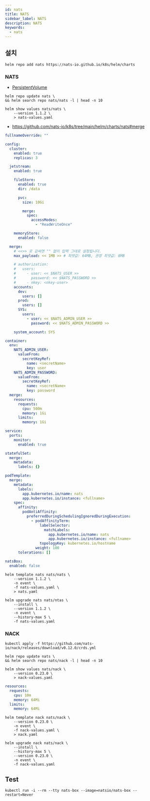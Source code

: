 ```yaml
---
id: nats
title: NATS
sidebar_label: NATS
description: NATS
keywords:
  - nats
---
```


## 설치

```shell
helm repo add nats https://nats-io.github.io/k8s/helm/charts
```

### NATS

- [PersistentVolume](/docs/mlops/kubernetes/storage/persistent-volume.mdx)

```shell
helm repo update nats \
&& helm search repo nats/nats -l | head -n 10
```

```shell
helm show values nats/nats \
    --version 1.1.2 \
    > nats-values.yaml
```

- https://github.com/nats-io/k8s/tree/main/helm/charts/nats#merge

```yaml title="nats-values.yaml"
fullnameOverride: ""

config:
  cluster:
    enabled: true
    replicas: 3

  jetstream:
    enabled: true

    fileStore:
      enabled: true
      dir: /data

      pvc:
        size: 10Gi

        merge:
          spec:
            accessModes:
              - "ReadWriteOnce"

    memoryStore:
      enabled: false

  merge:
    # <<>> 로 감싸면 "" 없이 입력 그대로 설정됩니다.
    max_payload: << 1MB >> # 최댓값: 64MB, 권장 최댓값: 8MB

    # authorization:
    #   users:
    #     - user: << $NATS_USER >>
    #       password: << $NATS_PASSWORD >>
    #     - nkey: <nkey-user>
    accounts:
      dev:
        users: []
      prod:
        users: []
      SYS:
        users:
          - user: << $NATS_ADMIN_USER >>
            password: << $NATS_ADMIN_PASSWORD >>

    system_account: SYS

container:
  env:
    NATS_ADMIN_USER:
      valueFrom:
        secretKeyRef:
          name: <secretName>
          key: user
    NATS_ADMIN_PASSWORD:
      valueFrom:
        secretKeyRef:
          name: <secretName>
          key: password
  merge:
    resources:
      requests:
        cpu: 500m
        memory: 1Gi
      limits:
        memory: 1Gi

service:
  ports:
    monitor:
      enabled: true

statefulSet:
  merge:
    metadata:
      labels: {}

podTemplate:
  merge:
    metadata:
      labels:
        app.kubernetes.io/name: nats
        app.kubernetes.io/instance: <fullname>
    spec:
      affinity:
        podAntiAffinity:
          preferredDuringSchedulingIgnoredDuringExecution:
            - podAffinityTerm:
                labelSelector:
                  matchLabels:
                    app.kubernetes.io/name: nats
                    app.kubernetes.io/instance: <fullname>
                topologyKey: kubernetes.io/hostname
              weight: 100
      tolerations: []

natsBox:
  enabled: false
```

```shell
helm template nats nats/nats \
    --version 1.1.2 \
    -n event \
    -f nats-values.yaml \
    > nats.yaml
```

```shell
helm upgrade nats nats/ntas \
    --install \
    --version 1.1.2 \
    -n event \
    --history-max 5 \
    -f nats-values.yaml
```

### NACK

```shell
kubectl apply -f https://github.com/nats-io/nack/releases/download/v0.12.0/crds.yml
```

```shell
helm repo update nats \
&& helm search repo nats/nack -l | head -n 10
```

```shell
helm show values nats/nack \
    --version 0.23.0 \
    > nack-values.yaml
```

```yaml title="nack-values.yaml"
resources:
  requests:
    cpu: 10m
    memory: 64Mi
  limits:
    memory: 64Mi
```

```shell
helm template nack nats/nack \
    --version 0.23.0 \
    -n event \
    -f nack-values.yaml \
    > nack.yaml
```

```shell
helm upgrade nack nats/nack \
    --install \
    --history-max 5 \
    --version 0.23.0 \
    -n event \
    -f nack-values.yaml
```

## Test

```shell
kubectl run -i --rm --tty nats-box --image=natsio/nats-box --restart=Never
```
